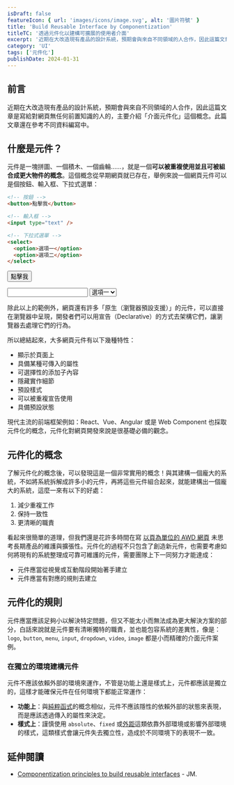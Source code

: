 ```yaml
---
isDraft: false
featureIcon: { url: 'images/icons/image.svg', alt: '圖片符號' }
title: 'Build Reusable Interface by Componentization'
titleTC: '透過元件化以建構可擴展的使用者介面'
excerpt: '近期在大改造現有產品的設計系統，預期會與來自不同領域的人合作，因此這篇文章是寫給對網頁無任何前置知識的人的，主要介紹「介面元件化」這個概念。'
category: 'UI'
tags: ['元件化']
publishDate: 2024-01-31
---
```


## 前言

近期在大改造現有產品的設計系統，預期會與來自不同領域的人合作，因此這篇文章是寫給對網頁無任何前置知識的人的，主要介紹「介面元件化」這個概念。此篇文章還在參考不同資料編寫中。

## 什麼是元件？

元件是一塊拼圖、一個積木、一個齒輪……，就是一個**可以被重複使用並且可被組合成更大物件的概念**。這個概念從早期網頁就已存在，舉例來說一個網頁元件可以是個按鈕、輸入框、下拉式選單：

```html
<!-- 按鈕 -->
<button>點擊我</button>

<!-- 輸入框 -->
<input type="text" />

<!-- 下拉式選單 -->
<select>
  <option>選項一</option>
  <option>選項二</option>
</select>
```

<div class="bg-primary-100 flex gap-4 p-8 rounded-md text-black">

<button>點擊我</button>

<input type="text" />

<select>
  <option>選項一</option>
  <option>選項二</option>
</select>
</div>

除此以上的範例外，網頁還有許多「原生（瀏覽器預設支援）」的元件，可以直接在瀏覽器中呈現，開發者們可以用宣告（Declarative）的方式去架構它們，讓瀏覽器去處理它們的行為。

所以總結起來，大多網頁元件有以下幾種特性：

- 顯示於頁面上
- 具備某種可傳入的屬性
- 可選擇性的添加子內容
- 隱藏實作細節
- 預設樣式
- 可以被重複宣告使用
- 具備預設狀態

現代主流的前端框架例如：React、Vue、Angular 或是 Web Component 也採取元件化的概念，元件化對網頁開發來說是很基礎必備的觀念。

## 元件化的概念

了解元件化的概念後，可以發現這是一個非常實用的概念！與其建構一個龐大的系統，不如將系統拆解成許多小的元件，再將這些元件組合起來，就能建構出一個龐大的系統，這麼一來有以下的好處：

1. 減少重複工作
2. 保持一致性
3. 更清晰的職責

看起來很簡單的道理，但我們還是花許多時間在寫 [以頁為單位的 AWD 網頁](/post/how-many-breakpoint-should-you-use/#%E4%BD%A0%E5%AF%AB%E8%A8%AD%E8%A8%88%E7%9A%84-rwd-%E5%8F%AF%E8%83%BD%E9%82%84%E6%98%AF%E4%B8%80%E5%A0%86-awd/) 未思考長期產品的維護與擴張性。元件化的過程不只包含了創造新元件，也需要考慮如何將現有的系統整理成可靠可維護的元件，需要團隊上下一同努力才能達成：

- 元件應當從視覺或互動階段開始著手建立
- 元件應當有對應的規則去建立

## 元件化的規則

元件應當應該足夠小以解決特定問題，但又不能太小而無法成為更大解決方案的部分，白話來說就是元件要有清晰獨特的職責，並也能包容系統的差異性，像是：`logo`, `button`, `menu`, `input`, `dropdown`, `video`, `image` 都是小而精確的介面元件案例。

### 在獨立的環境建構元件

元件不應該依賴外部的環境來運作，不管是功能上還是樣式上，元件都應該是獨立的，這樣才能確保元件在任何環境下都能正常運作：

- **功能上**：與[純粹函式](https://www.webdong.dev/post/why-pure-function/)的概念相似，元件不應該隱性的依賴外部的狀態來表現，而是應該透過傳入的屬性來決定。
- **樣式上**：謹慎使用 `absolute`、`fixed` 或[外距](https://www.webdong.dev/post/css-box-model/#%E5%A4%96%E8%B7%9D-margin)這類依靠外部環境或影響外部環境的樣式，這類樣式會讓元件失去獨立性，造成於不同環境下的表現不一致。

## 延伸閱讀

- [Componentization principles to build reusable interfaces](https://joaquinmarti.com/posts/componentization-principles-to-build-reusable-interfaces/) - JM.
